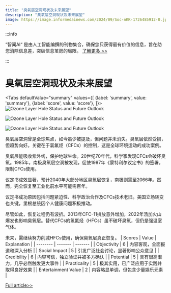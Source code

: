```yaml
---
title: "臭氧层空洞现状及未来展望"
description: "臭氧层空洞现状及未来展望"
image: https://image.informedainews.com/2024/09/Soc-nKK-1726485912-0.jpg
---
```



:::info

“智闻AI“ 是由人工智能编撰的刊物集合，确保您只获得最有价值的信息，旨在助您消除信息差，突破信息茧房的局限。  [了解更多 >>](/)

:::

# 臭氧层空洞现状及未来展望


<Tabs
	defaultValue="summary"
	values={[
	{label: 'summary', value: 'summary'},
	{label: 'score', value: 'score'},
]}>
<TabItem value="summary">
<img
  src="https://image.informedainews.com/2024/09/Soc-nKK-1726485912-0.jpg"
  alt="Ozone Layer Hole Status and Future Outlook"
/>

<img
  src="https://image.informedainews.com/2024/09/Soc-xZI-1726485912-1.jpg"
  alt="Ozone Layer Hole Status and Future Outlook"
/>

<img
  src="https://image.informedainews.com/2024/09/Soc-Fff-1726485912-2.jpg"
  alt="Ozone Layer Hole Status and Future Outlook"
/>



臭氧层空洞曾是全球焦点，如今虽少被提及，但问题并未消失。臭氧层依然受损，但趋势向好。关键在于氯氟烃（CFCs）的控制，这是全球环境运动的成功案例。

臭氧层能吸收紫外线，保护地球生命。20世纪70年代，科学家发现CFCs会破坏臭氧。1985年，南极臭氧层空洞被发现，促使1987年《蒙特利尔议定书》的签署，限制CFCs使用。

议定书成效显著，预计2040年大部分地区臭氧层恢复，南极则需至2066年。然而，完全恢复至工业化前水平可能需百年。

议定书成功原因包括问题紧迫性、科学政治合作及CFCs技术老旧。美国立场转变也关键，里根总统因个人健康问题积极推动。

尽管如此，恢复过程仍有波折。2013年CFC-11排放意外增加，2022年汤加火山爆发也影响臭氧层。替代CFCs的氢氟烃（HFCs）虽不破坏臭氧，但仍是强温室气体。

未来，需继续努力削减HFCs使用，确保臭氧层真正恢复。
</TabItem>
<TabItem value="score">
	| Scores     | Value   | Explanation |
	| -------- | ------- | ------- |
	| Objectivity  | 6    | 内容客观，全面报道和深入分析    |
	| Social Impact | 5     | 引发广泛社会讨论，显著影响公众意见    |
	| Credibility    | 6    | 内容可信，独立验证并被多方确认    |
	| Potential    | 5    | 具有很高潜力，几乎必然触发更大事件    |
	| Practicality    | 5    | 极其实用，已广泛应用于实践并取得良好效果    |
	| Entertainment Value    | 2    | 内容略显单调，但包含少量娱乐元素    |
</TabItem>
</Tabs>

[Full article>>](https://www.cnbeta.com.tw/articles/science/1446006.htm)
